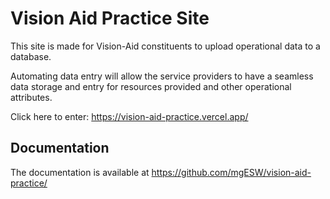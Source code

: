 # Vision Aid Practice Site
 
This site is made for Vision-Aid constituents to upload operational data to a database. 

Automating data entry will allow the service providers to have a seamless data storage and entry for resources provided and other operational attributes.

Click here to enter: https://vision-aid-practice.vercel.app/

## Documentation

The documentation is available at https://github.com/mgESW/vision-aid-practice/
